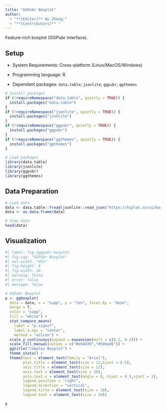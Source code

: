 ```yaml
---
title: "GGPubr Boxplot"
author:
  - "**[Editor]** Hu Zheng;"
  - "**[Contributors]** "
---
```


Feature-rich boxplot (GGPubr interface).

## Setup

-   System Requirements: Cross-platform (Linux/MacOS/Windows)

-   Programming language: R

-   Dependent packages: `data.table`; `jsonlite`; `ggpubr`; `ggthemes`

```r
# Install packages
if (!requireNamespace("data.table", quietly = TRUE)) {
  install.packages("data.table")
}
if (!requireNamespace("jsonlite", quietly = TRUE)) {
  install.packages("jsonlite")
}
if (!requireNamespace("ggpubr", quietly = TRUE)) {
  install.packages("ggpubr")
}
if (!requireNamespace("ggthemes", quietly = TRUE)) {
  install.packages("ggthemes")
}

# Load packages
library(data.table)
library(jsonlite)
library(ggpubr)
library(ggthemes)
```

## Data Preparation

```r
# Load data
data <- data.table::fread(jsonlite::read_json("https://hiplot.cn/ui/basic/ggpubr-boxplot/data.json")$exampleData$textarea[[1]])
data <- as.data.frame(data)

# View data
head(data)
```

## Visualization

```r
#| label: fig-1ggpubr-boxplot
#| fig-cap: "GGPubr Boxplot"
#| out.width: "95%"
#| fig-height: 6
#| fig-width: 10
#| warning: false
#| error: false
#| message: false

# GGPubr Boxplot
p <- ggboxplot(
  data = data, x = "supp", y = "len", facet.by = "dose",
  merge = T,
  color = "supp",
  fill = "white") + 
  stat_compare_means(
    label = "p.signif",
    label.x.npc = "center",
    method = "wilcox") + 
  scale_y_continuous(expand = expansion(mult = c(0.2, 0.2))) +
  scale_fill_manual(values = c("#e04d39","#5bbad6")) +
  ggtitle("Complex Boxplot") + 
  theme_stata() +
  theme(text = element_text(family = "Arial"),
        plot.title = element_text(size = 12,hjust = 0.5),
        axis.title = element_text(size = 12),
        axis.text = element_text(size = 10),
        axis.text.x = element_text(angle = 0, hjust = 0.5,vjust = 1),
        legend.position = "right",
        legend.direction = "vertical",
        legend.title = element_text(size = 10),
        legend.text = element_text(size = 10))

p
```

